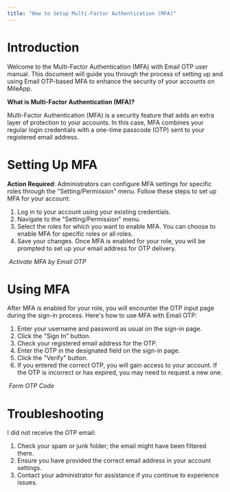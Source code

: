 ```yaml
---
title: "How to Setup Multi-Factor Authentication (MFA)"
---
```


# Introduction

Welcome to the Multi-Factor Authentication (MFA) with Email OTP user manual. This document will guide you through the process of setting up and using Email OTP-based MFA to enhance the security of your accounts on MileApp.

**What is Multi-Factor Authentication (MFA)?**

Multi-Factor Authentication (MFA) is a security feature that adds an extra layer of protection to your accounts. In this case, MFA combines your regular login credentials with a one-time passcode (OTP) sent to your registered email address.

# Setting Up MFA

**Action Required**: Administrators can configure MFA settings for specific roles through the "Setting/Permission" menu. Follow these steps to set up MFA for your account:

1. Log in to your account using your existing credentials.
2. Navigate to the "Setting/Permission" menu.
3. Select the roles for which you want to enable MFA. You can choose to enable MFA for specific roles or all roles.
4. Save your changes. Once MFA is enabled for your role, you will be prompted to set up your email address for OTP delivery.

<img src="https://t3837933.p.clickup-attachments.com/t3837933/f535e1ad-7010-4310-91a1-fb15c8003d44/image.png" alt="" /> _Activate MFA by Email OTP_

# Using MFA

After MFA is enabled for your role, you will encounter the OTP input page during the sign-in process. Here's how to use MFA with Email OTP:

1. Enter your username and password as usual on the sign-in page.
2. Click the "Sign In" button.
3. Check your registered email address for the OTP.
4. Enter the OTP in the designated field on the sign-in page.
5. Click the "Verify" button.
6. If you entered the correct OTP, you will gain access to your account. If the OTP is incorrect or has expired, you may need to request a new one.

<img src="https://t3837933.p.clickup-attachments.com/t3837933/f9f14f40-577b-4eb2-b82f-944faf59aec8/image.png" alt="" /> _Form OTP Code_

# Troubleshooting

I did not receive the OTP email:

1. Check your spam or junk folder; the email might have been filtered there.
2. Ensure you have provided the correct email address in your account settings.
3. Contact your administrator for assistance if you continue to experience issues.